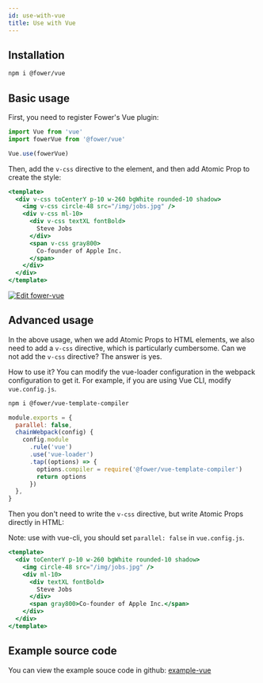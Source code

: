 ```yaml
---
id: use-with-vue
title: Use with Vue
---
```


## Installation

```bash
npm i @fower/vue
```

## Basic usage

First, you need to register Fower's Vue plugin:

```jsx
import Vue from 'vue'
import fowerVue from '@fower/vue'

Vue.use(fowerVue)
```

Then, add the `v-css` directive to the element, and then add Atomic Prop to create the style:

```jsx
<template>
  <div v-css toCenterY p-10 w-260 bgWhite rounded-10 shadow>
    <img v-css circle-48 src="/img/jobs.jpg" />
    <div v-css ml-10>
      <div v-css textXL fontBold>
        Steve Jobs
      </div>
      <span v-css gray800>
        Co-founder of Apple Inc.
      </span>
    </div>
  </div>
</template>
```

[![Edit fower-vue](https://codesandbox.io/static/img/play-codesandbox.svg)](https://codesandbox.io/s/fower-vue-8o5dd?fontsize=14&hidenavigation=1&theme=dark)

## Advanced usage

In the above usage, when we add Atomic Props to HTML elements, we also need to add a `v-css` directive, which is particularly cumbersome. Can we not add the `v-css` directive? The answer is yes.

How to use it? You can modify the vue-loader configuration in the webpack configuration to get it. For example, if you are using Vue CLI, modify `vue.config.js`.

```bash
npm i @fower/vue-template-compiler
```

```js title="vue.config.js"
module.exports = {
  parallel: false,
  chainWebpack(config) {
    config.module
      .rule('vue')
      .use('vue-loader')
      .tap((options) => {
        options.compiler = require('@fower/vue-template-compiler')
        return options
      })
  },
}
```

Then you don't need to write the `v-css` directive, but write Atomic Props directly in HTML:

Note: use with vue-cli, you should set `parallel: false` in `vue.config.js`.

```jsx
<template>
  <div toCenterY p-10 w-260 bgWhite rounded-10 shadow>
    <img circle-48 src="/img/jobs.jpg" />
    <div ml-10>
      <div textXL fontBold>
        Steve Jobs
      </div>
      <span gray800>Co-founder of Apple Inc.</span>
    </div>
  </div>
</template>
```

## Example source code

You can view the example souce code in github: [example-vue](https://github.com/forsigner/fower/tree/master/examples/example-vue)

